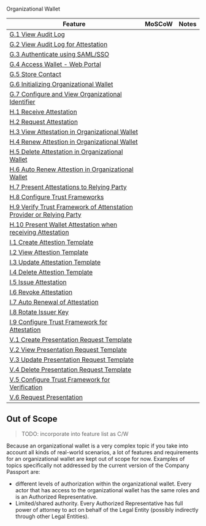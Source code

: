 
<Kicker variant="accent">Organizational Wallet</Kicker>
<Title size="large" variant="primary">
  Feature List
</Title>

| Feature                                                                                                                                      | MoSCoW | Notes |
| -------------------------------------------------------------------------------------------------------------------------------------------- | ------ | ----- |
| [G.1 View Audit Log](#g1-view-audit-log)                                                                                                     |
| [G.2 View Audit Log for Attestation](#g2-view-audit-log-for-attestation)                                                                     |
| [G.3 Authenticate using SAML/SSO](#g3-authenticate-using-samlsso)                                                                            |
| [G.4 Access Wallet - Web Portal](#g4-access-wallet---web-portal)                                                                             |
| [G.5 Store Contact](#g5-store-contact)                                                                                                       |
| [G.6 Initializing Organizational Wallet](#g6-initializing-organizational-wallet)                                                             |
| [G.7 Configure and View Organizational Identifier](#g7-configure-and-view-organizational-identifier)                                         |
| [H.1 Receive Attestation](#h1-receive-attestation)                                                                                           |
| [H.2 Request Attestation](#h2-request-attestation)                                                                                           |
| [H.3 View Attestation in Organizational Wallet](#h3-view-attestation-in-organizational-wallet)                                               |
| [H.4 Renew Attestion in Organizational Wallet](#h4-renew-attestion-in-organizational-wallet)                                                 |
| [H.5 Delete Attestation in Organizational Wallet](#h5-delete-attestation-in-organizational-wallet)                                           |
| [H.6 Auto Renew Attestion in Organizational Wallet](#h6-auto-renew-attestion-in-organizational-wallet)                                       |
| [H.7 Present Attestations to Relying Party](#h7-present-attestations-to-relying-party)                                                       |
| [H.8 Configure Trust Frameworks](#h8-configure-trust-frameworks)                                                                             |
| [H.9 Verify Trust Framework of Attenstation Provider or Relying Party](#h9-verify-trust-framework-of-attenstation-provider-or-relying-party) |
| [H.10 Present Wallet Attestation when receiving Attestation](#h10-present-wallet-attestation-when-receiving-attestation)                     |
| [I.1 Create Attestion Template](#i1-create-attestion-template)                                                                               |
| [I.2 View Attestion Template](#i2-view-attestion-template)                                                                                   |
| [I.3 Update Attestation Template](#i3-update-attestation-template)                                                                           |
| [I.4 Delete Attestion Template](#i4-delete-attestion-template)                                                                               |
| [I.5 Issue Attestation](#i5-issue-attestation)                                                                                               |
| [I.6 Revoke Attestation](#i6-revoke-attestation)                                                                                             |
| [I.7 Auto Renewal of Attestation](#i7-auto-renewal-of-attestation)                                                                           |
| [I.8 Rotate Issuer Key](#i8-rotate-issuer-key)                                                                                               |
| [I.9 Configure Trust Framework for Attestation](#i9-configure-trust-framework-for-attestation)                                               |
| [V.1 Create Presentation Request Template](#v1-create-presentation-request-template)                                                         |
| [V.2 View Presentation Request Template](#v2-view-presentation-request-template)                                                             |
| [V.3 Update Presentation Request Template](#v3-update-presentation-request-template)                                                         |
| [V.4 Delete Presentation Request Template](#v4-delete-presentation-request-template)                                                         |
| [V.5 Configure Trust Framework for Verification](#v5-configure-trust-framework-for-verification)                                             |
| [V.6 Request Presentation](#v6-request-presentation)                                                                                         |

## Out of Scope

> TODO: incorporate into feature list as C/W

Because an organizational wallet is a very complex topic if you take into account all kinds of real-world scenarios, a lot of features and requirements for an organizational wallet are kept out of scope for now. Examples of topics specifically not addressed by the current version of the Company Passport are:

- different levels of authorization within the organizational wallet. Every actor that has access to the organizational wallet has the same roles and is an Authorized Representative.
- Limited/shared authority. Every Authorized Representative has full power of attorney to act on behalf of the Legal Entity (possibly indirectly through other Legal Entities).
